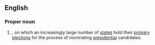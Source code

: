 ==English==
{{wikipedia}}

===Proper noun===
{{en-proper noun|-}}
# {{context|US|politics|lang=en}} {{w|February 5}}, on which an increasingly large number of [[state]]s hold their [[primary]] [[election]]s for the process of nominating [[president]]ial candidates.